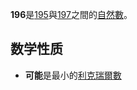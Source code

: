 {{noteTA|G1=Math}}
{{整数
| 质因数分解 = <math>2^2 \times 7^2</math>
| 罗马数字 = CXCVI
}}
'''196'''是[[195|195]]與[[197|197]]之間的[[自然數|自然數]]。

== 数学性质 ==
{{數字性質|use math=yes}}
*'''可能'''是最小的[[利克瑞爾數|利克瑞爾數]]

{{數小作品}}